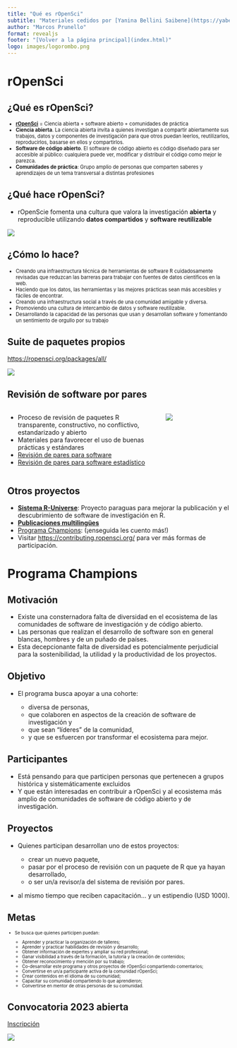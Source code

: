```yaml
---
title: "Qué es rOpenSci"
subtitle: "Materiales cedidos por [Yanina Bellini Saibene](https://yabellini.netlify.app/) fueron adaptados para esta presentación"
author: "Marcos Prunello"
format: revealjs
footer: "[Volver a la página principal](index.html)"
logo: images/logorombo.png
---
```


# rOpenSci

## ¿Qué es rOpenSci?

::: {style="font-size: .8em"}
- [**rOpenSci**](https://ropensci.org/) = Ciencia abierta + software abierto + comunidades de práctica
- **Ciencia abierta**. La ciencia abierta invita a quienes investigan a compartir abiertamente sus trabajos, datos y componentes de investigación para que otros puedan leerlos, reutilizarlos, reproducirlos, basarse en ellos y compartirlos.
- **Software de código abierto**. El software de código abierto es código diseñado para ser accesible al público: cualquiera puede ver, modificar y distribuir el código como mejor le parezca.
- **Comunidades de práctica**: Grupo amplio de personas que comparten saberes y aprendizajes de un tema transversal a distintas profesiones
:::

## ¿Qué hace rOpenSci?

- rOpenScie fomenta una cultura que valora la investigación **abierta** y reproducible utilizando **datos compartidos** y **software reutilizable**

![](images/ropensci.png){fig-align="center"}

## ¿Cómo lo hace?

::: {style="font-size: .8em"}
- Creando una infraestructura técnica de herramientas de software R cuidadosamente revisadas que reduzcan las barreras para trabajar con fuentes de datos científicos en la web.
- Haciendo que los datos, las herramientas y las mejores prácticas sean más accesibles y fáciles de encontrar.
- Creando una infraestructura social a través de una comunidad amigable y diversa.
- Promoviendo una cultura de intercambio de datos y software reutilizable.
- Desarrollando la capacidad de las personas que usan y desarrollan software y fomentando un sentimiento de orgullo por su trabajo
:::

## Suite de paquetes propios

[https://ropensci.org/packages/all/](https://ropensci.org/packages/all/)

![](images/paquetes.png){fig-align="center"}

## Revisión de software por pares

:::: {.columns}

::: {.column width="70%"}
- Proceso de revisión de paquetes R transparente, constructivo, no conflictivo, estandarizado y abierto 
- Materiales para favorecer el uso de buenas prácticas y estándares
- [Revisión de pares para software](https://ropensci.org/software-review/)
- [Revisión de pares para software estadístico](https://ropensci.org/stat-software-review/)
:::

::: {.column width="30%"}
![](images/libro.png){fig-align="center"}
:::

::::

## Otros proyectos

- [**Sistema R-Universe**](https://r-universe.dev/search/): Proyecto paraguas para mejorar la publicación y el descubrimiento de software de investigación en R.
- [**Publicaciones multilingües**](https://ropensci.org/multilingual-publishing/)
- [Programa Champions](https://ropensci.org/champions/): (¡enseguida les cuento más!)
- Visitar [https://contributing.ropensci.org/](https://contributing.ropensci.org/) para ver más formas de participación.

# Programa Champions

## Motivación

- Existe una consternadora falta de diversidad en el ecosistema de las comunidades de software de investigación y de código abierto.
- Las personas que realizan el desarrollo de software son en general blancas, hombres y de un puñado de países.
- Esta decepcionante falta de diversidad es potencialmente perjudicial para la sostenibilidad, la utilidad y la productividad de los proyectos.

## Objetivo

- El programa busca apoyar a una cohorte:

  - diversa de personas, 
  - que colaboren en aspectos de la creación de software de investigación y 
  - que sean "líderes" de la comunidad, 
  - y que se esfuercen por transformar el ecosistema para mejor.

## Participantes

- Está pensando para que participen personas que pertenecen a grupos histórica y sistemáticamente excluidos
- Y que están interesadas en contribuir a rOpenSci y al ecosistema más amplio de comunidades de software de código abierto y de investigación.

## Proyectos

- Quienes participan desarrollan uno de estos proyectos:

  - crear un nuevo paquete,
  - pasar por el proceso de revisión con un paquete de R que ya hayan desarrollado,
  - o ser un/a revisor/a del sistema de revisión por pares.

- al mismo tiempo que reciben capacitación... y un estipendio (USD 1000).

## Metas

::: {style="font-size: .7em"}
- Se busca que quienes participen puedan:

  - Aprender y practicar la organización de talleres;
  - Aprender y practicar habilidades de revisión y desarrollo;
  - Obtener información de expertes y ampliar su red profesional;
  - Ganar visibilidad a través de la formación, la tutoría y la creación de contenidos;
  - Obtener reconocimiento y mención por su trabajo;
  - Co-desarrollar este programa y otros proyectos de rOpenSci compartiendo comentarios;
  - Convertirse en un/a participante activa de la comunidad rOpenSci;
  - Crear contenidos en el idioma de su comunidad;
  - Capacitar su comunidad compartiendo lo que aprendieron;
  - Convertirse en mentor de otras personas de su comunidad.
:::

## Convocatoria 2023 abierta

[Inscripción](https://ropensci.org/champions/)

![](images/ropensci.png){fig-align="center"}